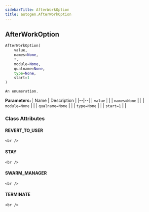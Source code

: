 ```yaml
---
sidebarTitle: AfterWorkOption
title: autogen.AfterWorkOption
---
```

<h2 id="autogen.AfterWorkOption" class="doc doc-heading">
    <code class="doc-symbol doc-symbol-heading doc-symbol-class"></code>
    <span class="doc doc-object-name doc-class-name">AfterWorkOption</span>
    <a href="#autogen.AfterWorkOption" class="headerlink" title="Permanent link"></a>
</h2>

```python
AfterWorkOption(
    value,
    names=None,
    *,
    module=None,
    qualname=None,
    type=None,
    start=1
)
```

    An enumeration.

<b>Parameters:</b>
| Name | Description |
|--|--|
| `value` |  |
| `names=None` |  |
| `module=None` |  |
| `qualname=None` |  |
| `type=None` |  |
| `start=1` |  |

### Class Attributes

<code class="doc-symbol doc-symbol-heading doc-symbol-attribute"></code>
#### REVERT_TO_USER
<a href="#autogen.AfterWorkOption.REVERT_TO_USER" class="headerlink" title="Permanent link"></a>

    <br />

<code class="doc-symbol doc-symbol-heading doc-symbol-attribute"></code>
#### STAY
<a href="#autogen.AfterWorkOption.STAY" class="headerlink" title="Permanent link"></a>

    <br />

<code class="doc-symbol doc-symbol-heading doc-symbol-attribute"></code>
#### SWARM_MANAGER
<a href="#autogen.AfterWorkOption.SWARM_MANAGER" class="headerlink" title="Permanent link"></a>

    <br />

<code class="doc-symbol doc-symbol-heading doc-symbol-attribute"></code>
#### TERMINATE
<a href="#autogen.AfterWorkOption.TERMINATE" class="headerlink" title="Permanent link"></a>

    <br />
